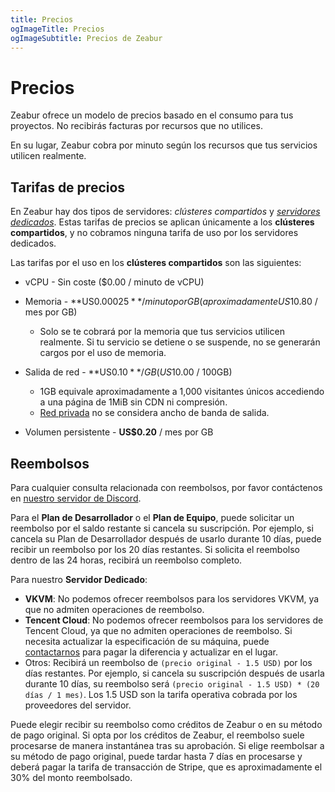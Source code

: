 ```yaml
---
title: Precios
ogImageTitle: Precios
ogImageSubtitle: Precios de Zeabur
---
```


# Precios

Zeabur ofrece un modelo de precios basado en el consumo para tus proyectos. No recibirás facturas por recursos que no utilices.

En su lugar, Zeabur cobra por minuto según los recursos que tus servicios utilicen realmente.

## Tarifas de precios

En Zeabur hay dos tipos de servidores: _clústeres compartidos_ y [_servidores dedicados_](/dedicated-server). Estas tarifas de precios se aplican únicamente a los **clústeres compartidos**, y no cobramos ninguna tarifa de uso por los servidores dedicados.

Las tarifas por el uso en los **clústeres compartidos** son las siguientes:

- vCPU - Sin coste ($0.00 / minuto de vCPU)

- Memoria - **US$0.00025** / minuto por GB (aproximadamente US$10.80 / mes por GB)
  - Solo se te cobrará por la memoria que tus servicios utilicen realmente. Si tu servicio se detiene o se suspende, no se generarán cargos por el uso de memoria.

- Salida de red - **US$0.10** / GB (US$10.00 / 100GB)
  - 1GB equivale aproximadamente a 1,000 visitantes únicos accediendo a una página de 1MiB sin CDN ni compresión.
  - [Red privada](/networking/private) no se considera ancho de banda de salida.

- Volumen persistente - **US$0.20** / mes por GB

## Reembolsos

Para cualquier consulta relacionada con reembolsos, por favor contáctenos en [nuestro servidor de Discord](https://zeabur.com/dc).

Para el **Plan de Desarrollador** o el **Plan de Equipo**, puede solicitar un reembolso por el saldo restante si cancela su suscripción. Por ejemplo, si cancela su Plan de Desarrollador después de usarlo durante 10 días, puede recibir un reembolso por los 20 días restantes. Si solicita el reembolso dentro de las 24 horas, recibirá un reembolso completo.

Para nuestro **Servidor Dedicado**:

- **VKVM**: No podemos ofrecer reembolsos para los servidores VKVM, ya que no admiten operaciones de reembolso.
- **Tencent Cloud**: No podemos ofrecer reembolsos para los servidores de Tencent Cloud, ya que no admiten operaciones de reembolso. Si necesita actualizar la especificación de su máquina, puede [contactarnos](https://zeabur.com/dc) para pagar la diferencia y actualizar en el lugar.
- Otros: Recibirá un reembolso de `(precio original - 1.5 USD)` por los días restantes. Por ejemplo, si cancela su suscripción después de usarla durante 10 días, su reembolso será `(precio original - 1.5 USD) * (20 días / 1 mes)`. Los 1.5 USD son la tarifa operativa cobrada por los proveedores del servidor.

Puede elegir recibir su reembolso como créditos de Zeabur o en su método de pago original. Si opta por los créditos de Zeabur, el reembolso suele procesarse de manera instantánea tras su aprobación. Si elige reembolsar a su método de pago original, puede tardar hasta 7 días en procesarse y deberá pagar la tarifa de transacción de Stripe, que es aproximadamente el 30% del monto reembolsado.
